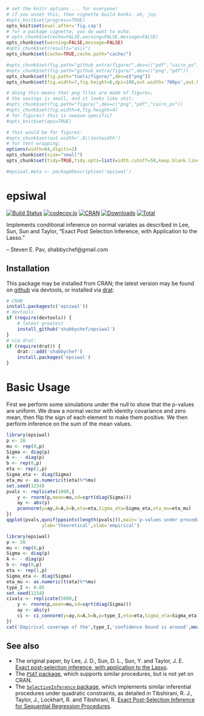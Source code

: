 ```r
# set the knitr options ... for everyone!
# if you unset this, then vignette build bonks. oh, joy.
#opts_knit$set(progress=TRUE)
opts_knit$set(eval.after='fig.cap')
# for a package vignette, you do want to echo.
# opts_chunk$set(echo=FALSE,warning=FALSE,message=FALSE)
opts_chunk$set(warning=FALSE,message=FALSE)
#opts_chunk$set(results="asis")
opts_chunk$set(cache=TRUE,cache.path="cache/")

#opts_chunk$set(fig.path="github_extra/figure/",dev=c("pdf","cairo_ps"))
#opts_chunk$set(fig.path="github_extra/figure/",dev=c("png","pdf"))
opts_chunk$set(fig.path="tools/figure/",dev=c("png"))
opts_chunk$set(fig.width=7,fig.height=6,dpi=100,out.width='700px',out.height='600px')

# doing this means that png files are made of figures;
# the savings is small, and it looks like shit:
#opts_chunk$set(fig.path="figure/",dev=c("png","pdf","cairo_ps"))
#opts_chunk$set(fig.width=4,fig.height=4)
# for figures? this is sweave-specific?
#opts_knit$set(eps=TRUE)

# this would be for figures:
#opts_chunk$set(out.width='.8\\textwidth')
# for text wrapping:
options(width=64,digits=2)
opts_chunk$set(size="small")
opts_chunk$set(tidy=TRUE,tidy.opts=list(width.cutoff=50,keep.blank.line=TRUE))

#epsiwal.meta <- packageDescription('epsiwal')
```

# epsiwal

[![Build Status](https://travis-ci.org/shabbychef/epsiwal.png)](https://travis-ci.org/shabbychef/epsiwal)
[![codecov.io](http://codecov.io/github/shabbychef/epsiwal/coverage.svg?branch=master)](http://codecov.io/github/shabbychef/epsiwal?branch=master)
[![CRAN](http://www.r-pkg.org/badges/version/epsiwal)](https://cran.r-project.org/package=epsiwal)
[![Downloads](http://cranlogs.r-pkg.org/badges/epsiwal?color=green)](http://www.r-pkg.org/pkg/epsiwal)
[![Total](http://cranlogs.r-pkg.org/badges/grand-total/epsiwal?color=green)](http://www.r-pkg.org/pkg/epsiwal)

Implements conditional inference on normal variates as described in 
Lee, Sun, Sun and Taylor, "Exact Post Selection Inference, with Application to the Lasso."

-- Steven E. Pav, shabbychef@gmail.com

## Installation

This package may be installed from CRAN; the latest version may be
found on [github](https://www.github.com/shabbychef/epsiwal "epsiwal")
via devtools, or installed via [drat](https://github.com/eddelbuettel/drat "drat"):

```r
# CRAN
install.packages(c('epsiwal'))
# devtools
if (require(devtools)) {
	# latest greatest
	install_github('shabbychef/epsiwal')
}
# via drat:
if (require(drat)) {
	drat:::add('shabbychef')
	install.packages('epsiwal')
}
```

# Basic Usage

First we perform some simulations under the null to show that the p-values
are uniform. We draw a normal vector with identity covariance and zero mean,
then flip the sign of each element to make them positive. We then
perform inference on the sum of the mean values. 

```r
library(epsiwal)
p <- 20
mu <- rep(0,p)
Sigma <- diag(p)
A <- - diag(p)
b <- rep(0,p)
eta <- rep(1,p)
Sigma_eta <- diag(Sigma)
eta_mu <- as.numeric(t(eta)%*%mu)
set.seed(1234)
pvals <- replicate(1000,{
	y <- rnorm(p,mean=mu,sd=sqrt(diag(Sigma)))
	ay <- abs(y)
	pconnorm(y=ay,A=A,b=b,eta=eta,Sigma_eta=Sigma_eta,eta_mu=eta_mu)
})
qqplot(pvals,qunif(ppoints(length(pvals))),main='p-values under procedure',
			 ylab='theoretical',xlab='empirical') 
```

```r
library(epsiwal)
p <- 20
mu <- rep(0,p)
Sigma <- diag(p)
A <- - diag(p)
b <- rep(0,p)
eta <- rep(1,p)
Sigma_eta <- diag(Sigma)
eta_mu <- as.numeric(t(eta)%*%mu)
type_I <- 0.05
set.seed(1234)
civals <- replicate(5000,{
	y <- rnorm(p,mean=mu,sd=sqrt(diag(Sigma)))
	ay <- abs(y)
	ci <- ci_connorm(y=ay,A=A,b=b,p=type_I,eta=eta,Sigma_eta=Sigma_eta)
})
cat('Empirical coverage of the',type_I,'confidence bound is around',mean(civals < eta_mu),'.\n')
```

## See also

* The original paper, by Lee, J. D., Sun, D. L., Sun, Y. and Taylor, J. E. 
	[Exact post-selection inference, with application to the Lasso](https://arxiv.org/abs/1311.6238).
* The [`PSAT` package](https://github.com/ammeir2/PSAT), which supports similar
	procedures, but is not yet on CRAN.
* The [`SelectiveInference` package](https://cran.r-project.org/package=selectiveInference),
	which implements similar inferential procedures under quadratic
	constraints, as detailed in Tibshirani, R. J., Taylor, J., Lockhart, R. and Tibshirani, R. 
	[Exact Post-Selection Inference for Sequential Regression Procedures](https://arxiv.org/abs/1401.3889).

